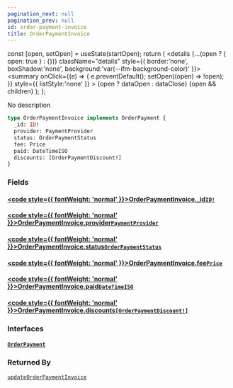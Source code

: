 ```yaml
---
pagination_next: null
pagination_prev: null
id: order-payment-invoice
title: OrderPaymentInvoice
---
```









  const [open, setOpen] = useState(startOpen);
  return (
    <details {...(open ? { open: true } : {})} className="details" style={{ border:'none', boxShadow:'none', background:'var(--ifm-background-color)' }}>
      <summary
        onClick={(e) => {
          e.preventDefault();
          setOpen((open) => !open);
        }}
        style={{ listStyle:'none' }}
      >
      {open ? dataOpen : dataClose}
      </summary>
      {open && children}
    </details>
  );
};








No description


```graphql
type OrderPaymentInvoice implements OrderPayment {
  _id: ID!
  provider: PaymentProvider
  status: OrderPaymentStatus
  fee: Price
  paid: DateTimeISO
  discounts: [OrderPaymentDiscount!]
}
```




### Fields

#### [<code style={{ fontWeight: 'normal' }}>OrderPaymentInvoice.<b>_id</b></code>](#)<Bullet />[`ID!`](/types/scalars/id.mdx) <Badge class="badge badge--secondary" text="non-null"/> <Badge class="badge badge--secondary" text="scalar"/> 



#### [<code style={{ fontWeight: 'normal' }}>OrderPaymentInvoice.<b>provider</b></code>](#)<Bullet />[`PaymentProvider`](/types/objects/payment-provider.mdx) <Badge class="badge badge--secondary" text="object"/> 



#### [<code style={{ fontWeight: 'normal' }}>OrderPaymentInvoice.<b>status</b></code>](#)<Bullet />[`OrderPaymentStatus`](/types/enums/order-payment-status.mdx) <Badge class="badge badge--secondary" text="enum"/> 



#### [<code style={{ fontWeight: 'normal' }}>OrderPaymentInvoice.<b>fee</b></code>](#)<Bullet />[`Price`](/types/objects/price.mdx) <Badge class="badge badge--secondary" text="object"/> 



#### [<code style={{ fontWeight: 'normal' }}>OrderPaymentInvoice.<b>paid</b></code>](#)<Bullet />[`DateTimeISO`](/types/scalars/date-time-iso.mdx) <Badge class="badge badge--secondary" text="scalar"/> 



#### [<code style={{ fontWeight: 'normal' }}>OrderPaymentInvoice.<b>discounts</b></code>](#)<Bullet />[`[OrderPaymentDiscount!]`](/types/objects/order-payment-discount.mdx) <Badge class="badge badge--secondary" text="list"/> <Badge class="badge badge--secondary" text="object"/> 



### Interfaces

#### [`OrderPayment`](/types/interfaces/order-payment.mdx) <Badge class="badge badge--secondary" text="interface"/> 







### Returned By

[`updateOrderPaymentInvoice`](/operations/mutations/update-order-payment-invoice.mdx)  <Badge class="badge badge--secondary" text="mutation"/>

